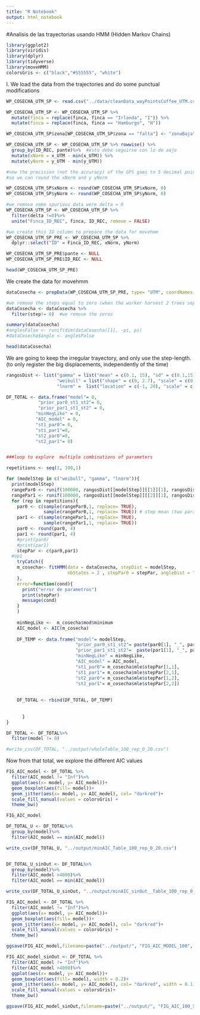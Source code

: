 ```yaml
---
title: "R Notebook"
output: html_notebook
---
```


#Analisis de las trayectorias usando HMM (Hidden Markov Chains)


```r
library(ggplot2)
library(viridis)
library(dplyr)
library(tidyverse)
library(moveHMM)
colorsGris <- c("black","#555555", "white")
```


I. We load the data from the trajectories and do some punctual modifications
```r
WP_COSECHA_UTM_SP <- read.csv("../data/cleanData_wayPointsCoffee_UTM.csv", stringsAsFactors = FALSE )

WP_COSECHA_UTM_SP <- WP_COSECHA_UTM_SP %>%
  mutate(finca = replace(finca, finca == "Irlanda", "I")) %>%
  mutate(finca = replace(finca, finca == "Hamburgo", "H"))

WP_COSECHA_UTM_SP$zona[WP_COSECHA_UTM_SP$zona == "falta"] <- "zonaBaja"

WP_COSECHA_UTM_SP <- WP_COSECHA_UTM_SP %>% rowwise() %>% 
  group_by(ID_REC, pante)%>%  #esto debe seguirse con lo de aajo
  mutate(xNorm = x_UTM - min(x_UTM)) %>%
  mutate(yNorm = y_UTM - min(y_UTM))

#now the precision (not the accuracy) of the GPS goes to 5 decimal points (lat y lot) and this is equivalent to ~1m
#so we can round the xNorm and y yNorm

WP_COSECHA_UTM_SP$xNorm <- round(WP_COSECHA_UTM_SP$xNorm, 0)
WP_COSECHA_UTM_SP$yNorm <- round(WP_COSECHA_UTM_SP$yNorm, 0)

#we remove some spurious data were delta = 0
WP_COSECHA_UTM_SP <- WP_COSECHA_UTM_SP %>%
  filter(delta !=0)%>%
  unite("Finca_ID_REC", finca, ID_REC, remove = FALSE)

#we create this ID column to prepare the data for movehmm
WP_COSECHA_UTM_SP_PRE <- WP_COSECHA_UTM_SP %>%
  dplyr::select("ID" = Finca_ID_REC, xNorm, yNorm)

WP_COSECHA_UTM_SP_PRE$pante <- NULL
WP_COSECHA_UTM_SP_PRE$ID_REC <- NULL

head(WP_COSECHA_UTM_SP_PRE)
```

We create the data for movehmm
```r
dataCosecha <- prepData(WP_COSECHA_UTM_SP_PRE, type= "UTM", coordNames = c("xNorm", "yNorm"))

#we remove the steps equal to zero (when the worker harvest 2 trees separated by less than a meter..)
dataCosecha <- dataCosecha %>% 
  filter(step!= 0)  #we remove the zeros

summary(dataCosecha)
#anglesFalse <- runif(dim(dataCosecha)[1], -pi, pi)
#dataCosecha$angle <- anglesFalse

head(dataCosecha)
```

We are going to keep the irregular trayectory, and only use the step-length. (to only register the big displacements, independently of the time)

```r
rangosDist <- list("gamma" = list("mean" = c(0.1, 15), "sd" = c(0.1,15)), 
                   "weibull" = list("shape" = c(0, 2.7), "scale" = c(0.1,15)),  ##segun el articulo
                   "lnorm" =  list("location" = c(-1, 20), "scale" = c(0.001,3)))

DF_TOTAL <- data.frame("model"= 0, 
            "prior_par0_st1_st2"= 0,
            "prior_par1_st1_st2" = 0,
           "minNegLike" = 0,
           "AIC_model" = 0,
           "st1_par0"= 0,
           "st1_par1"=0,
           "st2_par0"=0,
           "st2_par1"= 0)


###loop to explore  multiple combinations of parameters

repetitions <- seq(1, 100,1)

for (modelStep in c("weibull", "gamma", "lnorm")){
  print(modelStep)
  rangePar0 <- runif(100000, rangosDist[[modelStep]][[1]][1], rangosDist[[modelStep]][[1]][2])
  rangePar1 <- runif(100000, rangosDist[[modelStep]][[2]][1], rangosDist[[modelStep]][[2]][2])
  for (rep in repetitions){
    par0 <- c(sample(rangePar0,1, replace= TRUE),
              sample(rangePar0,1, replace= TRUE)) # step mean (two parameters: one for each state)
    par1 <- c(sample(rangePar1,1, replace= TRUE), 
              sample(rangePar1,1, replace= TRUE)) 
    par0 <- round(par0, 4)
    par1 <- round(par1, 4)
    #print(par0)
    #print(par1)
    stepPar <- c(par0,par1)
  #op1
    tryCatch({
    m_cosecha<- fitHMM(data = dataCosecha, stepDist = modelStep,  
                       nbStates = 2 , stepPar0 = stepPar, angleDist = "none")
    },
    error=function(cond){
      print("error de parametros")
      print(stepPar)
      message(cond)
    }
    )
    
    minNegLike <-  m_cosecha$mod$minimum
    AIC_model <- AIC(m_cosecha)
    
    DF_TEMP <- data.frame("model"= modelStep, 
                          "prior_par0_st1_st2"= paste(par0[1], "_", par0[2]), 
                          "prior_par1_st1_st2"=  paste(par1[1], "_", par1[2]),
                          "minNegLike" = minNegLike,
                          "AIC_model" = AIC_model,
                          "st1_par0"= m_cosecha$mle$stepPar[1,1],
                          "st1_par1"= m_cosecha$mle$stepPar[2,1],
                          "st2_par0"= m_cosecha$mle$stepPar[1,2],
                          "st2_par1"= m_cosecha$mle$stepPar[2,2])
    
                      
    DF_TOTAL <- rbind(DF_TOTAL, DF_TEMP)    
    
    
      }
}

DF_TOTAL <- DF_TOTAL%>%
  filter(model != 0)

#write_csv(DF_TOTAL, "../output/wholeTable_100_rep_0_20.csv")
```

Now from that total, we explore the different AIC values

```r
FIG_AIC_model <- DF_TOTAL %>% 
  filter(AIC_model != "Inf")%>% 
  ggplot(aes(x= model, y= AIC_model))+
  geom_boxplot(aes(fill= model))+
  geom_jitter(aes(x= model, y= AIC_model), col= "darkred")+
  scale_fill_manual(values = colorsGris) +
  theme_bw()

FIG_AIC_model
```




```r

DF_TOTAL_U <- DF_TOTAL%>%
  group_by(model)%>%
  filter(AIC_model == min(AIC_model))

write_csv(DF_TOTAL_U, "../output/minAIC_Table_100_rep_0_20.csv")


DF_TOTAL_U_sinOut <- DF_TOTAL%>%
  group_by(model)%>%
  filter(AIC_model >4000)%>% 
  filter(AIC_model == min(AIC_model))

write_csv(DF_TOTAL_U_sinOut, "../output/minAIC_sinOut__Table_100_rep_0_20.csv")

```

```r
FIG_AIC_model <- DF_TOTAL %>% 
  filter(AIC_model != "Inf")%>% 
  ggplot(aes(x= model, y= AIC_model))+
  geom_boxplot(aes(fill= model))+
  geom_jitter(aes(x= model, y= AIC_model), col= "darkred")+
  scale_fill_manual(values = colorsGris) +
  theme_bw()

ggsave(FIG_AIC_model,filename=paste("../output/", "FIG_AIC_MODEL_100", ".png", sep=""),  height = 5, width = 16) # ID will be the unique identifier. and change the extension from .png to whatever you like (eps, pdf etc)

FIG_AIC_model_sinOut <- DF_TOTAL %>% 
  filter(AIC_model != "Inf")%>% 
  filter(AIC_model >4000)%>% 
  ggplot(aes(x= model, y= AIC_model))+
  geom_boxplot(aes(fill= model), width = 0.2)+
  geom_jitter(aes(x= model, y= AIC_model), col= "darkred", width = 0.1)+
  scale_fill_manual(values = colorsGris)+
  theme_bw()

ggsave(FIG_AIC_model_sinOut,filename=paste("../output/", "FIG_AIC_100_SINOUT_MODEL", ".png", sep=""),  height = 5, width = 16) # ID will be the unique identifier. and change the extension from .png to whatever you like (eps, pdf etc)

```

